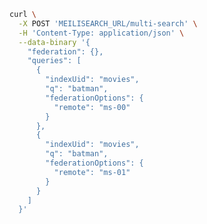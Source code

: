 <CodeGroup>

```bash cURL
curl \
  -X POST 'MEILISEARCH_URL/multi-search' \
  -H 'Content-Type: application/json' \
  --data-binary '{
    "federation": {},
    "queries": [
      {
        "indexUid": "movies",
        "q": "batman",
        "federationOptions": {
          "remote": "ms-00"
        }
      },
      {
        "indexUid": "movies",
        "q": "batman",
        "federationOptions": {
          "remote": "ms-01"
        }
      }
    ]
  }'
```

</CodeGroup>